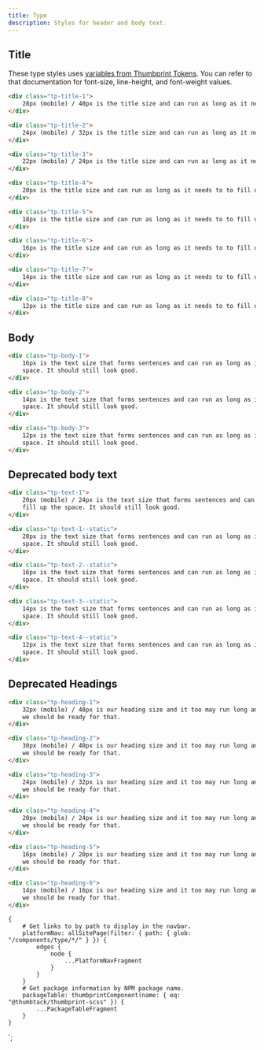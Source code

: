 ```yaml
---
title: Type
description: Styles for header and body text.
---
```



<ComponentHeader data={props.data} />

## Title

These type styles uses [variables from Thumbprint Tokens](/tokens/#section-type). You can refer to that documentation for font-size, line-height, and font-weight values.

```html
<div class="tp-title-1">
    28px (mobile) / 40px is the title size and can run as long as it needs to to fill up the space.
</div>
```

```html
<div class="tp-title-2">
    24px (mobile) / 32px is the title size and can run as long as it needs to to fill up the space.
</div>
```

```html
<div class="tp-title-3">
    22px (mobile) / 24px is the title size and can run as long as it needs to to fill up the space.
</div>
```

```html
<div class="tp-title-4">
    20px is the title size and can run as long as it needs to to fill up the space.
</div>
```

```html
<div class="tp-title-5">
    18px is the title size and can run as long as it needs to to fill up the space.
</div>
```

```html
<div class="tp-title-6">
    16px is the title size and can run as long as it needs to to fill up the space.
</div>
```

```html
<div class="tp-title-7">
    14px is the title size and can run as long as it needs to to fill up the space.
</div>
```

```html
<div class="tp-title-8">
    12px is the title size and can run as long as it needs to to fill up the space.
</div>
```

## Body

```html
<div class="tp-body-1">
    16px is the text size that forms sentences and can run as long as it needs to to fill up the
    space. It should still look good.
</div>
```

```html
<div class="tp-body-2">
    14px is the text size that forms sentences and can run as long as it needs to to fill up the
    space. It should still look good.
</div>
```

```html
<div class="tp-body-3">
    12px is the text size that forms sentences and can run as long as it needs to to fill up the
    space. It should still look good.
</div>
```

## Deprecated body text

```html
<div class="tp-text-1">
    20px (mobile) / 24px is the text size that forms sentences and can run as long as it needs to to
    fill up the space. It should still look good.
</div>
```

```html
<div class="tp-text-1--static">
    20px is the text size that forms sentences and can run as long as it needs to to fill up the
    space. It should still look good.
</div>
```

```html
<div class="tp-text-2--static">
    16px is the text size that forms sentences and can run as long as it needs to to fill up the
    space. It should still look good.
</div>
```

```html
<div class="tp-text-3--static">
    14px is the text size that forms sentences and can run as long as it needs to to fill up the
    space. It should still look good.
</div>
```

```html
<div class="tp-text-4--static">
    12px is the text size that forms sentences and can run as long as it needs to to fill up the
    space. It should still look good.
</div>
```

## Deprecated Headings

```html
<div class="tp-heading-1">
    32px (mobile) / 48px is our heading size and it too may run long and wrap to a second line but
    we should be ready for that.
</div>
```

```html
<div class="tp-heading-2">
    30px (mobile) / 40px is our heading size and it too may run long and wrap to a second line but
    we should be ready for that.
</div>
```

```html
<div class="tp-heading-3">
    24px (mobile) / 32px is our heading size and it too may run long and wrap to a second line but
    we should be ready for that.
</div>
```

```html
<div class="tp-heading-4">
    20px (mobile) / 24px is our heading size and it too may run long and wrap to a second line but
    we should be ready for that.
</div>
```

```html
<div class="tp-heading-5">
    16px (mobile) / 20px is our heading size and it too may run long and wrap to a second line but
    we should be ready for that.
</div>
```

```html
<div class="tp-heading-6">
    14px (mobile) / 16px is our heading size and it too may run long and wrap to a second line but
    we should be ready for that.
</div>
```

<ComponentFooter data={props.data} />

    {
        # Get links to by path to display in the navbar.
        platformNav: allSitePage(filter: { path: { glob: "/components/type/*/" } }) {
            edges {
                node {
                    ...PlatformNavFragment
                }
            }
        }
        # Get package information by NPM package name.
        packageTable: thumbprintComponent(name: { eq: "@thumbtack/thumbprint-scss" }) {
            ...PackageTableFragment
        }
    }
`;
